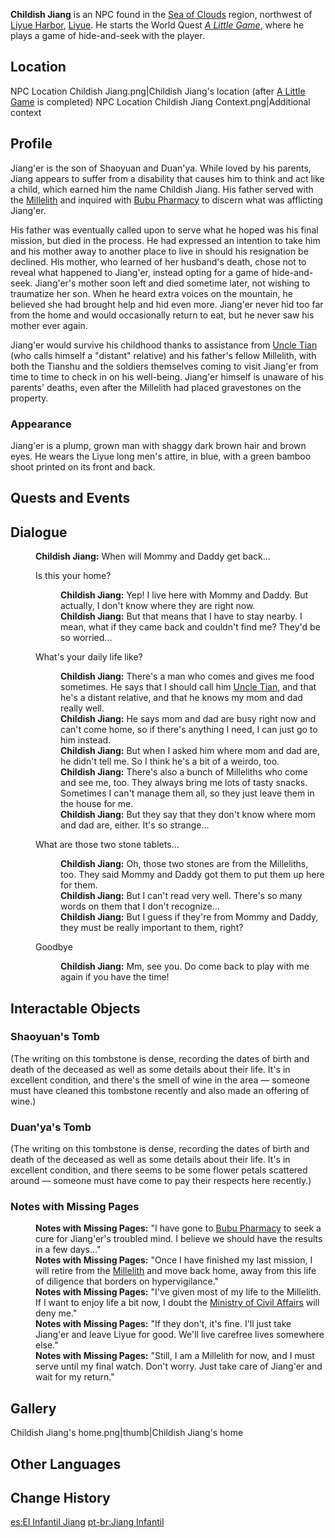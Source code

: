 {{Character Infobox
|image            = NPC Childish Jiang.png
|realname         = Jiang'er
|region           = Liyue
|location         = Liyue
|type             = Open-World NPC
|father           = Shaoyuan
|fatherNote       = deceased
|mother           = Duan'ya
|motherNote       = deceased
}}
'''Childish Jiang''' {{Lang|zh=小姜|zh_rm=Xiǎojiāng}} is an NPC found in the [[Sea of Clouds]] region, northwest of [[Liyue Harbor]], [[Liyue]]. He starts the World Quest ''[[A Little Game]]'', where he plays a game of hide-and-seek with the player.

==Location==
<gallery>
NPC Location Childish Jiang.png|Childish Jiang's location (after [[A Little Game]] is completed)
NPC Location Childish Jiang Context.png|Additional context
</gallery>

==Profile==
Jiang'er is the son of Shaoyuan and Duan'ya. While loved by his parents, Jiang appears to suffer from a disability that causes him to think and act like a child, which earned him the name Childish Jiang. His father served with the [[Millelith]] and inquired with [[Bubu Pharmacy]] to discern what was afflicting Jiang'er.

His father was eventually called upon to serve what he hoped was his final mission, but died in the process. He had expressed an intention to take him and his mother away to another place to live in should his resignation be declined. His mother, who learned of her husband's death, chose not to reveal what happened to Jiang'er, instead opting for a game of hide-and-seek. Jiang'er's mother soon left and died sometime later, not wishing to traumatize her son. When he heard extra voices on the mountain, he believed she had brought help and hid even more. Jiang'er never hid too far from the home and would occasionally return to eat, but he never saw his mother ever again.

Jiang'er would survive his childhood thanks to assistance from [[Uncle Tian]] (who calls himself a "distant" relative) and his father's fellow Millelith, with both the Tianshu and the soldiers themselves coming to visit Jiang'er from time to time to check in on his well-being. Jiang'er himself is unaware of his parents' deaths, even after the Millelith had placed gravestones on the property.

===Appearance===
Jiang'er is a plump, grown man with shaggy dark brown hair and brown eyes. He wears the Liyue long men's attire, in blue, with a green bamboo shoot printed on its front and back.

==Quests and Events==
{{Quests and Events}}

==Dialogue==
{{Dialogue Start}}
:'''Childish Jiang:''' When will Mommy and Daddy get back...
:{{DIcon}} Is this your home?
::'''Childish Jiang:''' Yep! I live here with Mommy and Daddy. But actually, I don't know where they are right now.
::'''Childish Jiang:''' But that means that I have to stay nearby. I mean, what if they came back and couldn't find me? They'd be so worried...
:{{DIcon}} What's your daily life like?
::'''Childish Jiang:''' There's a man who comes and gives me food sometimes. He says that I should call him [[Uncle Tian]], and that he's a distant relative, and that he knows my mom and dad really well.
::'''Childish Jiang:''' He says mom and dad are busy right now and can't come home, so if there's anything I need, I can just go to him instead.
::'''Childish Jiang:''' But when I asked him where mom and dad are, he didn't tell me. So I think he's a bit of a weirdo, too.
::'''Childish Jiang:''' There's also a bunch of Milleliths who come and see me, too. They always bring me lots of tasty snacks. Sometimes I can't manage them all, so they just leave them in the house for me.
::'''Childish Jiang:''' But they say that they don't know where mom and dad are, either. It's so strange...
:{{DIcon}} What are those two stone tablets...
::'''Childish Jiang:''' Oh, those two stones are from the Milleliths, too. They said Mommy and Daddy got them to put them up here for them.
::'''Childish Jiang:''' But I can't read very well. There's so many words on them that I don't recognize...
::'''Childish Jiang:''' But I guess if they're from Mommy and Daddy, they must be really important to them, right?
:{{DIcon}} Goodbye
::'''Childish Jiang:''' Mm, see you. Do come back to play with me again if you have the time!
{{Dialogue End}}

==Interactable Objects==
===Shaoyuan's Tomb===
(The writing on this tombstone is dense, recording the dates of birth and death of the deceased as well as some details about their life. It's in excellent condition, and there's the smell of wine in the area &mdash; someone must have cleaned this tombstone recently and also made an offering of wine.)

===Duan'ya's Tomb===
(The writing on this tombstone is dense, recording the dates of birth and death of the deceased as well as some details about their life. It's in excellent condition, and there seems to be some flower petals scattered around &mdash; someone must have come to pay their respects here recently.)

===Notes with Missing Pages===
{{Dialogue Start}}
:'''Notes with Missing Pages:''' "I have gone to [[Bubu Pharmacy]] to seek a cure for Jiang'er's troubled mind. I believe we should have the results in a few days..."
:'''Notes with Missing Pages:''' "Once I have finished my last mission, I will retire from the [[Millelith]] and move back home, away from this life of diligence that borders on hypervigilance."
:'''Notes with Missing Pages:''' "I've given most of my life to the Millelith. If I want to enjoy life a bit now, I doubt the [[Ministry of Civil Affairs]] will deny me."
:'''Notes with Missing Pages:''' "If they don't, it's fine. I'll just take Jiang'er and leave Liyue for good. We'll live carefree lives somewhere else."
:'''Notes with Missing Pages:''' "Still, I am a Millelith for now, and I must serve until my final watch. Don't worry. Just take care of Jiang'er and wait for my return."
{{Dialogue End}}

==Gallery==
<gallery>
Childish Jiang's home.png|thumb|Childish Jiang's home
</gallery>

==Other Languages==
{{Other Languages
|default_hidden = 1
|en      = Childish Jiang
|zhs     = 小姜
|zhs_rm  = Xiǎojiāng
|zht     = 小姜
|zht_rm  = Xiǎojiāng
|ja      = 小姜
|ja_rm   = Shoukyou{{Assumed}}
|ko      = 강이
|es      = El Infantil Jiang
|fr      = Jiang le puéril
|ru      = Малыш Цзян
|th      = Childish Jiang
|vi      = Bé Jiang
|de      = Verspielter Jiang
|id      = Childish Jiang
|pt      = Jiang Infantil
|tr      = Çocuksu Jiang
|it      = Jiang l'Infantile
}}

==Change History==
{{Change History|1.0}}

[[es:El Infantil Jiang]]
[[pt-br:Jiang Infantil]]